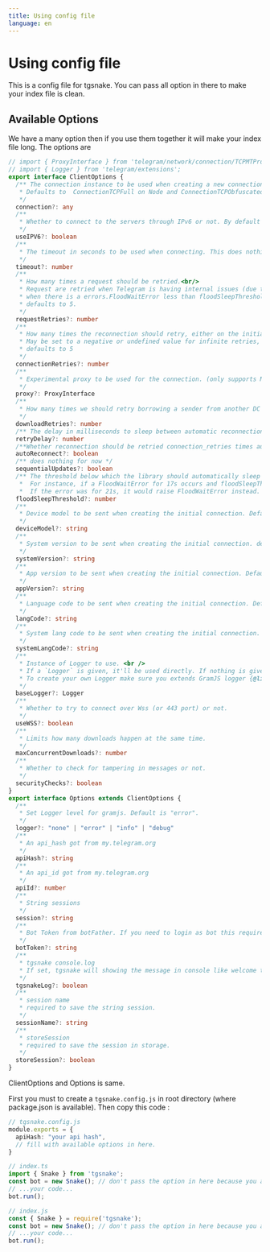 ```yaml
---
title: Using config file
language: en
---
```



# Using config file

This is a config file for tgsnake. You can pass all option in there to make your index file is clean.

## Available Options

We have a many option then if you use them together it will make your index file long. The options are  

```typescript
// import { ProxyInterface } from 'telegram/network/connection/TCPMTProxy';
// import { Logger } from 'telegram/extensions';
export interface ClientOptions {
  /** The connection instance to be used when creating a new connection to the servers. It must be a type.<br/>
   * Defaults to  ConnectionTCPFull on Node and ConnectionTCPObfuscated on browsers.
   */
  connection?: any
  /**
   * Whether to connect to the servers through IPv6 or not. By default this is false.
   */
  useIPV6?: boolean
  /**
   * The timeout in seconds to be used when connecting. This does nothing for now.
   */
  timeout?: number
  /**
   * How many times a request should be retried.<br/>
   * Request are retried when Telegram is having internal issues (due to INTERNAL error or RPC_CALL_FAIL error),<br/>
   * when there is a errors.FloodWaitError less than floodSleepThreshold, or when there's a migrate error.<br/>
   * defaults to 5.
   */
  requestRetries?: number
  /**
   * How many times the reconnection should retry, either on the initial connection or when Telegram disconnects us.<br/>
   * May be set to a negative or undefined value for infinite retries, but this is not recommended, since the program can get stuck in an infinite loop.<br/>
   * defaults to 5
   */
  connectionRetries?: number
  /**
   * Experimental proxy to be used for the connection. (only supports MTProxies)
   */
  proxy?: ProxyInterface
  /**
   * How many times we should retry borrowing a sender from another DC when it fails. defaults to 5
   */
  downloadRetries?: number
  /** The delay in milliseconds to sleep between automatic reconnections. defaults to 1000*/
  retryDelay?: number
  /**Whether reconnection should be retried connection_retries times automatically if Telegram disconnects us or not. defaults to true */
  autoReconnect?: boolean
  /** does nothing for now */
  sequentialUpdates?: boolean
  /** The threshold below which the library should automatically sleep on flood wait and slow mode wait errors (inclusive).<br/>
   *  For instance, if a FloodWaitError for 17s occurs and floodSleepThreshold is 20s, the library will sleep automatically.<br/>
   *  If the error was for 21s, it would raise FloodWaitError instead. defaults to 60 sec.*/
  floodSleepThreshold?: number
  /**
   * Device model to be sent when creating the initial connection. Defaults to os.type().toString().
   */
  deviceModel?: string
  /**
   * System version to be sent when creating the initial connection. defaults to os.release().toString() -.
   */
  systemVersion?: string
  /**
   * App version to be sent when creating the initial connection. Defaults to 1.0.
   */
  appVersion?: string
  /**
   * Language code to be sent when creating the initial connection. Defaults to 'en'.
   */
  langCode?: string
  /**
   * System lang code to be sent when creating the initial connection. Defaults to 'en'.
   */
  systemLangCode?: string
  /**
   * Instance of Logger to use. <br />
   * If a `Logger` is given, it'll be used directly. If nothing is given, the default logger will be used. <br />
   * To create your own Logger make sure you extends GramJS logger {@link Logger} and override `log` method.
   */
  baseLogger?: Logger
  /**
   * Whether to try to connect over Wss (or 443 port) or not.
   */
  useWSS?: boolean
  /**
   * Limits how many downloads happen at the same time.
   */
  maxConcurrentDownloads?: number
  /**
   * Whether to check for tampering in messages or not.
   */
  securityChecks?: boolean
}
export interface Options extends ClientOptions {
  /**
   * Set Logger level for gramjs. Default is "error".
   */
  logger?: "none" | "error" | "info" | "debug"
  /**
   * An api_hash got from my.telegram.org
   */
  apiHash?: string
  /**
   * An api_id got from my.telegram.org
   */
  apiId?: number
  /**
   * String sessions
   */
  session?: string
  /**
   * Bot Token from botFather. If you need to login as bot this required
   */
  botToken?: string
  /**
   * tgsnake console.log
   * If set, tgsnake will showing the message in console like welcome to tgsnake or anything.
   */
  tgsnakeLog?: boolean
  /**
   * session name
   * required to save the string session.
   */
  sessionName?: string
  /**
   * storeSession
   * required to save the session in storage.
   */
  storeSession?: boolean
}
```


<Callout>
    ClientOptions and Options is same.
</Callout>  


First you must to create a `tgsnake.config.js` in root directory (where package.json is available).
Then copy this code :

```typescript
// tgsnake.config.js
module.exports = {
  apiHash: "your api hash",
  // fill with available options in here.
}
```

<TabGroup>
  <TabContent name="typescript">

```typescript
// index.ts
import { Snake } from 'tgsnake';
const bot = new Snake(); // don't pass the option in here because you already pass in config file.
// ...your code...
bot.run();

```

  </TabContent>
  <TabContent name="javascript">

```typescript
// index.js
const { Snake } = require('tgsnake');
const bot = new Snake(); // don't pass the option in here because you already pass in config file.
// ...your code...
bot.run();
```

  </TabContent>
</TabGroup>
